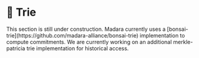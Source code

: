 
# 🚧 Trie

<Callout type="warning" emoji="⚠️">
  This section is still under construction.
</Callout>

<Callout type="info" emoji="ℹ️">
  Madara currently uses a [bonsai-trie](https://github.com/madara-alliance/bonsai-trie) implementation to compute commitments. We are currently working on an additional merkle-patricia trie implementation for historical access.
</Callout>